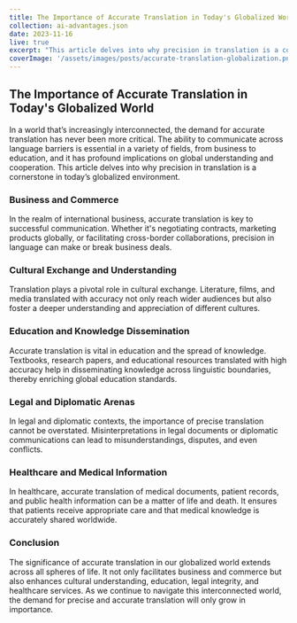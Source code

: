 ```yaml
---
title: The Importance of Accurate Translation in Today's Globalized World
collection: ai-advantages.json
date: 2023-11-16
live: true
excerpt: "This article delves into why precision in translation is a cornerstone in today’s globalized environment."
coverImage: '/assets/images/posts/accurate-translation-globalization.png'
---
```


## The Importance of Accurate Translation in Today's Globalized World

In a world that’s increasingly interconnected, the demand for accurate translation has never been more critical. The ability to communicate across language barriers is essential in a variety of fields, from business to education, and it has profound implications on global understanding and cooperation. This article delves into why precision in translation is a cornerstone in today’s globalized environment.

### Business and Commerce

In the realm of international business, accurate translation is key to successful communication. Whether it's negotiating contracts, marketing products globally, or facilitating cross-border collaborations, precision in language can make or break business deals.

### Cultural Exchange and Understanding

Translation plays a pivotal role in cultural exchange. Literature, films, and media translated with accuracy not only reach wider audiences but also foster a deeper understanding and appreciation of different cultures.

### Education and Knowledge Dissemination

Accurate translation is vital in education and the spread of knowledge. Textbooks, research papers, and educational resources translated with high accuracy help in disseminating knowledge across linguistic boundaries, thereby enriching global education standards.

### Legal and Diplomatic Arenas

In legal and diplomatic contexts, the importance of precise translation cannot be overstated. Misinterpretations in legal documents or diplomatic communications can lead to misunderstandings, disputes, and even conflicts.

### Healthcare and Medical Information

In healthcare, accurate translation of medical documents, patient records, and public health information can be a matter of life and death. It ensures that patients receive appropriate care and that medical knowledge is accurately shared worldwide.

### Conclusion

The significance of accurate translation in our globalized world extends across all spheres of life. It not only facilitates business and commerce but also enhances cultural understanding, education, legal integrity, and healthcare services. As we continue to navigate this interconnected world, the demand for precise and accurate translation will only grow in importance.